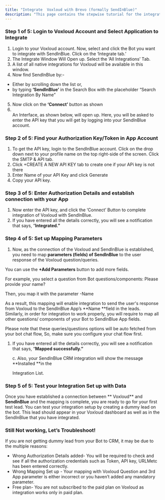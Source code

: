 ```yaml
---
title: "Integrate  Voxloud with Brevo (formally SendInBlue)"
description: "This page contains the stepwise tutorial for the integration with  Voxloud"
---
```


### **Step 1 of 5: Login to  Voxloud Account and Select Application to Integrate**

1. Login to your  Voxloud account. Now, select and click the Bot you want to integrate with SendInBlue. Click on the ‘Integrate tab.’
2. The Integrate Window Will Open up. Select the ‘All Integrations’ Tab.
3. A list of all native integrations for  Voxloud will be available in this window.
4. Now find SendInBlue by:-

- Either by scrolling down the list or,
- by typing **‘SendInBlue’** in the Search Box with the placeholder “Search Integration By Name”

5. Now click on the **‘Connect’** button as shown
6. \
   An Interface, as shown below, will open up. Here, you will be asked to enter the API key that you will get by logging into your SendInBlue account.

### **Step 2 of 5: Find your Authorization Key/Token in App Account**

1. To get the API key, login to the SendInBlue account. Click on the drop down next to your profile name on the top right-side of the screen. Click the SMTP & API tab.
2. Click \+CREATE A NEW API KEY tab to create one if your APi key is not there
3. Enter Name of your API Key and click Generate
4. Copy your API key.

### **Step 3 of 5: Enter Authorization Details and establish connection with your App**

1. Now enter the API key, and click the ‘Connect’ Button to complete integration of  Voxloud with SendInBlue.
2. If you have entered all the details correctly, you will see a notification that says, “**Integrated.”**

### **Step 4 of 5: Set up Mapping Parameters**

1. Now, as the connection of the  Voxloud and SendInBlue is established, you need to map **parameters (fields) of SendInBlue** to the user response of the  Voxloud question/queries.

You can use the **\+Add Parameters** button to add more fields.

For example, you select a question from Bot questions/components: Please provide your name?

Then, you map it with the parameter -Name

As a result, this mapping will enable integration to send the user's response from  Voxloud to the SendInBlue App’s \*\*Name \*\*field in the leads. Similarly, in order for integration to work properly, you will require to map all other questions/ components of your Bot to SendInBlue App fields.

Please note that these queries/questions options will be auto fetched from your bot chat flow, So, make sure you configure your chat flow first.

1. If you have entered all the details correctly, you will see a notification that says, “**Mapped successfully.”**

   c. Also, your SendInBlue CRM integration will show the message \*\*Installed \*\*in the

   Integration List.

### **Step 5 of 5: Test your Integration Set up with Data**

Once you have established a connection between \*\* Voxloud\*\* and **SendInBlue** and the mapping is complete, you are ready to go for your first test lead. You can test your integration setup by creating a dummy lead on the bot. This lead should appear in your  Voxloud dashboard as well as in the SendInBlue that you have integrated.

### **Still Not working, Let’s Troubleshoot\!**

If you are not getting dummy lead from your Bot to CRM, it may be due to the multiple reasons:

- Wrong Authorization Details added- You will be required to check and see if all the authorization credentials such as Token, API key, URLMetc has been entered correctly.
- Wrong Mapping Set up - Your mapping with  Voxloud Question and 3rd App parameter is either incorrect or you haven’t added any mandatory parameter.
- Free plan- You are not subscribed to the paid plan on  Voxloud as integration works only in paid plan.